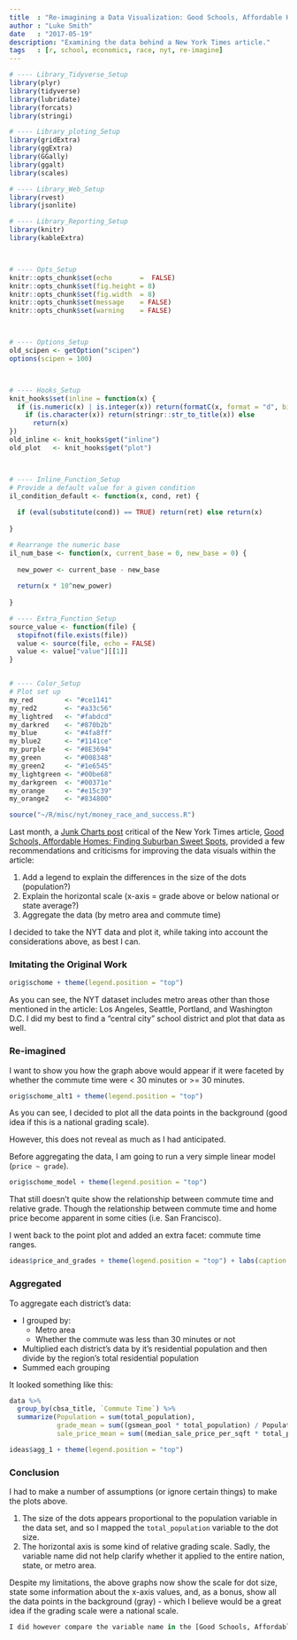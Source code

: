 ```yaml
---
title  : "Re-imagining a Data Visualization: Good Schools, Affordable Homes (New York Times)"
author : "Luke Smith"
date   : "2017-05-19"
description: "Examining the data behind a New York Times article."
tags   : [r, school, economics, race, nyt, re-imagine]
---
```



```r
# ---- Library_Tidyverse_Setup
library(plyr)
library(tidyverse)
library(lubridate)
library(forcats)
library(stringi)

# ---- Library_ploting_Setup
library(gridExtra)
library(ggExtra)
library(GGally)
library(ggalt)
library(scales)

# ---- Library_Web_Setup
library(rvest)
library(jsonlite)

# ---- Library_Reporting_Setup
library(knitr)
library(kableExtra)



# ---- Opts_Setup
knitr::opts_chunk$set(echo       =  FALSE)
knitr::opts_chunk$set(fig.height = 8)
knitr::opts_chunk$set(fig.width  = 8)
knitr::opts_chunk$set(message    = FALSE)
knitr::opts_chunk$set(warning    = FALSE)



# ---- Options_Setup
old_scipen <- getOption("scipen")
options(scipen = 100)



# ---- Hooks_Setup
knit_hooks$set(inline = function(x) {
  if (is.numeric(x) | is.integer(x)) return(formatC(x, format = "d", big.mark = ",")) else
    if (is.character(x)) return(stringr::str_to_title(x)) else
      return(x)
})
old_inline <- knit_hooks$get("inline")
old_plot   <- knit_hooks$get("plot")



# ---- Inline_Function_Setup
# Provide a default value for a given condition
il_condition_default <- function(x, cond, ret) {
  
  if (eval(substitute(cond)) == TRUE) return(ret) else return(x)
  
}

# Rearrange the numeric base
il_num_base <- function(x, current_base = 0, new_base = 0) {
  
  new_power <- current_base - new_base
  
  return(x * 10^new_power)
  
}

# ---- Extra_Function_Setup
source_value <- function(file) {
  stopifnot(file.exists(file))
  value <- source(file, echo = FALSE)
  value <- value["value"][[1]]
}


# ---- Color_Setup
# Plot set up
my_red        <- "#ce1141"
my_red2       <- "#a33c56"
my_lightred   <- "#fabdcd"
my_darkred    <- "#870b2b"
my_blue       <- "#4fa8ff"
my_blue2      <- "#1141ce"
my_purple     <- "#8E3694"
my_green      <- "#008348"
my_green2     <- "#1e6545"
my_lightgreen <- "#00be68"
my_darkgreen  <- "#00371e"
my_orange     <- "#e15c39"
my_orange2    <- "#834800"
```

```r
source("~/R/misc/nyt/money_race_and_success.R")
```

Last month, a [Junk Charts post](http://junkcharts.typepad.com/junk_charts/2017/04/sorting-out-whats-meaningful-and-whats-not.html) critical of the New York Times article, [Good Schools, Affordable Homes: Finding Suburban Sweet Spots](https://www.nytimes.com/interactive/2017/03/30/upshot/good-schools-affordable-homes-suburban-sweet-spots.html), provided a few recommendations and criticisms for improving the data visuals within the article:

1. Add a legend to explain the differences in the size of the dots (population?)
2. Explain the horizontal scale (x-axis = grade above or below national or state average?)
3. Aggregate the data (by metro area and commute time)

I decided to take the NYT data and plot it, while taking into account the considerations above, as best I can.

### Imitating the Original Work

```r
orig$schome + theme(legend.position = "top")
```

As you can see, the NYT dataset includes metro areas other than those mentioned in the article: Los Angeles, Seattle, Portland, and Washington D.C. I did my best to find a "central city" school district and plot that data as well.

### Re-imagined
I want to show you how the graph above would appear if it were faceted by whether the commute time were < 30 minutes or >= 30 minutes.

```r
orig$schome_alt1 + theme(legend.position = "top")
```

As you can see, I decided to plot all the data points in the background (good idea if this is a national grading scale).

However, this does not reveal as much as I had anticipated.

Before aggregating the data, I am going to run a very simple linear model (`price ~ grade`).

```r
orig$schome_model + theme(legend.position = "top")
```

That still doesn't quite show the relationship between commute time and relative grade. Though the relationship between commute time and home price become apparent in some cities (i.e. San Francisco).

I went back to the point plot and added an extra facet: commute time ranges.

```r
ideas$price_and_grades + theme(legend.position = "top") + labs(caption = "Abbreviated text and facet labels")
```

### Aggregated
To aggregate each district's data:

* I grouped by:
  * Metro area
  * Whether the commute was less than 30 minutes or not
* Multiplied each district's data by it's residential population and then divide by the region's total residential population
* Summed each grouping

It looked something like this:

```r
data %>%
  group_by(cbsa_title, `Commute Time`) %>%
  summarize(Population = sum(total_population),
            grade_mean = sum((gsmean_pool * total_population) / Population),
            sale_price_mean = sum((median_sale_price_per_sqft * total_population) / Population))
```

```r
ideas$agg_1 + theme(legend.position = "top")
```


### Conclusion
I had to make a number of assumptions (or ignore certain things) to make the plots above.

1. The size of the dots appears proportional to the population variable in the data set, and so I mapped the `total_population` variable to the dot size.
2. The horizontal axis is some kind of relative grading scale. Sadly, the variable name did not help clarify whether it applied to the entire nation, state, or metro area.

Despite my limitations, the above graphs now show the scale for dot size, state some information about the x-axis values, and, as a bonus, show all the data points in the background (gray) - which I believe would be a great idea if the grading scale were a national scale.

```r
I did however compare the variable name in the [Good Schools, Affordable Homes: Finding Suburban Sweet Spots](https://www.nytimes.com/interactive/2017/03/30/upshot/good-schools-affordable-homes-suburban-sweet-spots.html) dataset to the variable name from a previous, yet similar and related NYT article, [Money, Race and Success: How Your School District Compares](): while they are similar (same wording) the names are not the same. Therefore I can't make any definitive conclusions, and I could not find a similar named variable (so far) within the [source data set](https://purl.stanford.edu/db586ns4974).
```
